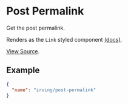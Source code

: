 <Meta title="WordPress Components|Post Permalink" />

# Post Permalink
Get the post permalink.

Renders as the `Link` styled component [(docs)](?path=/docs/styled-components-link--plain-text-example).

[View Source](https://github.com/alleyinteractive/wp-irving/tree/master/inc/components/components/post-permalink).

## Example
```json
{
  "name": "irving/post-permalink"
}
```
